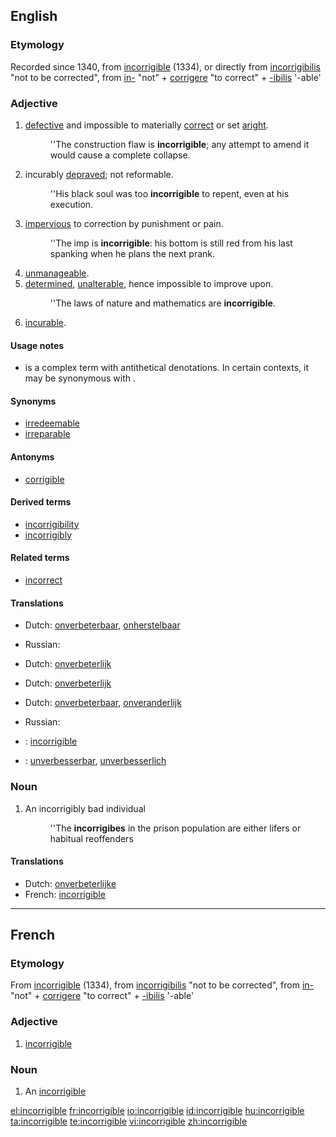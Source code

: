 ==English==

===Etymology===
Recorded since 1340, from {{etyl|fro}} [[incorrigible]] (1334), or directly from {{etyl|la}} [[incorrigibilis]] "not to be corrected", from [[in-]] "not" + [[corrigere]] "to correct" + [[-ibilis]] '-able'

===Adjective===
{{en-adj|-}}

# [[defective]] and impossible to materially [[correct]] or set [[aright]].
#:''The construction flaw is '''incorrigible'''; any attempt to amend it would cause a complete collapse.
# incurably [[depraved]]; not reformable.
#:''His black soul was too '''incorrigible''' to repent, even at his execution.
# [[impervious]] to correction by punishment or pain.
#:''The imp is '''incorrigible''': his bottom is still red from his last spanking when he plans the next prank.
# [[unmanageable]].
# [[determined]], [[unalterable]], hence impossible to improve upon.
#:''The laws of nature and mathematics are '''incorrigible'''.
# {{Archaic}} [[incurable]].

====Usage notes====
* {{sense|Impossible to correct or set aright}} {{term|incorrigible|Incorrigible}} is a complex term with antithetical denotations. In certain contexts, it may be synonymous with {{term|impeccable}}.

{{rfquote}}

====Synonyms====
* [[irredeemable]]
* [[irreparable]]

====Antonyms====
* [[corrigible]]

====Derived terms====
* [[incorrigibility]]
* [[incorrigibly]]

====Related terms====
* [[incorrect]]

====Translations====
{{trans-top|defective and materially impossible to correct or set aright}}
* Dutch: [[onverbeterbaar]], [[onherstelbaar]]
{{trans-mid}}
* Russian: {{t|ru|неисправимый}}
{{trans-bottom}}

{{trans-top|incurably depraved}}
* Dutch: [[onverbeterlijk]]
{{trans-mid}}
{{trans-bottom}}

{{trans-top|impervious to correction by punishment or pain}}
* Dutch: [[onverbeterlijk]]
{{trans-mid}}
{{trans-bottom}}

{{trans-see|unmanageable}}

{{trans-top|determined, unalterable}}
* Dutch: [[onverbeterbaar]], [[onveranderlijk]]
{{trans-mid}}
{{trans-bottom}}

{{trans-top|incurable}}
* Russian: {{t|ru|безнадёжный}}
{{trans-mid}}
{{trans-bottom}}

{{checktrans-top}}
* {{ttbc|French}}: [[#French|incorrigible]]
* {{ttbc|German}}: [[unverbesserbar]], [[unverbesserlich]]
{{checktrans-bottom}}

===Noun===
{{en-noun}}

# An incorrigibly bad individual
#: ''The '''incorrigibes''' in the prison population are either lifers or habitual reoffenders

====Translations====
* Dutch: [[onverbeterlijke]] {{m}}
* French: [[incorrigible]] {{m}}

----

==French==

===Etymology===
From {{etyl|fro}} [[incorrigible]] (1334), from {{etyl|la}} [[incorrigibilis]] "not to be corrected", from [[in-]] "not" + [[corrigere]] "to correct" + [[-ibilis]] '-able'

===Adjective===
{{fr-adj-mf}}

# [[#English|incorrigible]]

===Noun===
{{fr-noun|m}}

# An [[#English#noun|incorrigible]]

[[el:incorrigible]]
[[fr:incorrigible]]
[[io:incorrigible]]
[[id:incorrigible]]
[[hu:incorrigible]]
[[ta:incorrigible]]
[[te:incorrigible]]
[[vi:incorrigible]]
[[zh:incorrigible]]
